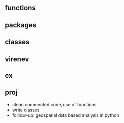 ## functions


## packages


## classes


## virenev



## ex


## proj


- clean commented code, use of functions
- write classes
- folllow-up: geospatial data based analysis in python
